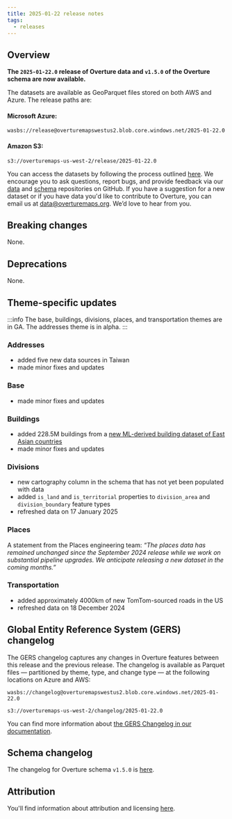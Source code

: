 ```yaml
---
title: 2025-01-22 release notes
tags:
  - releases
---
```


## Overview

**The `2025-01-22.0` release of Overture data and `v1.5.0` of the Overture schema are now available.** 

The datasets are available as GeoParquet files stored on both AWS and Azure. The release paths are:

#### Microsoft Azure:
```
wasbs://release@overturemapswestus2.blob.core.windows.net/2025-01-22.0
```

#### Amazon S3:
```
s3://overturemaps-us-west-2/release/2025-01-22.0
```

<!-- truncate -->

You can access the datasets by following the process outlined [here](/getting-data). We encourage you to ask questions, report bugs, and provide feedback via our [data](https://github.com/OvertureMaps/data) and [schema](https://github.com/OvertureMaps/schema) repositories on GitHub. If you have a suggestion for a new dataset or if you have data you'd like to contribute to Overture, you can email us at data@overturemaps.org. We’d love to hear from you.


## Breaking changes

None. 

## Deprecations

None.

## Theme-specific updates

:::info
The base, buildings, divisions, places, and transportation themes are in GA. The addresses theme is in alpha. 
:::

### Addresses
- added five new data sources in Taiwan
- made minor fixes and updates

### Base
- made minor fixes and updates

### Buildings
- added 228.5M buildings from a [new ML-derived building dataset of East Asian countries](https://zenodo.org/records/8174931)
- made minor fixes and updates

### Divisions
- new cartography column in the schema that has not yet been populated with data
- added `is_land` and `is_territorial` properties to `division_area` and `division_boundary` feature types
- refreshed data on 17 January 2025

### Places
A statement from the Places engineering team: _“The places data has remained unchanged since the September 2024 release while we work on substantial pipeline upgrades. We anticipate releasing a new dataset in the coming months.”_

### Transportation
- added approximately 4000km of new TomTom-sourced roads in the US
- refreshed data on 18 December 2024
  
## Global Entity Reference System (GERS) changelog

The GERS changelog captures any changes in Overture features between this release and the previous release. The changelog is available as Parquet files &mdash; partitioned by theme, type, and change type &mdash; at the following locations on Azure and AWS:

```
wasbs://changelog@overturemapswestus2.blob.core.windows.net/2025-01-22.0
```
```
s3://overturemaps-us-west-2/changelog/2025-01-22.0
```

You can find more information about [the GERS Changelog in our documentation](https://docs.overturemaps.org/gers/changelog/).

## Schema changelog
The changelog for Overture schema `v1.5.0` is [here](https://github.com/OvertureMaps/schema/releases). 

## Attribution  

You'll find information about attribution and licensing [here](/attribution).
